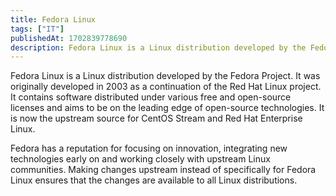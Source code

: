 ```yaml
---
title: Fedora Linux
tags: ["IT"]
publishedAt: 1702839778690
description: Fedora Linux is a Linux distribution developed by the Fedora Project. It was originally developed in 2003 as a continuation of the Red Hat Linux project. It contains software distributed under various free and open-source licenses and aims to be on the leading edge of open-source technologies.
---
```



Fedora Linux is a Linux distribution developed by the Fedora Project. It was originally developed in 2003 as a continuation of the Red Hat Linux project. It contains software distributed under various free and open-source licenses and aims to be on the leading edge of open-source technologies. It is now the upstream source for CentOS Stream and Red Hat Enterprise Linux.

<BlogImage
  link="Screenshot from 2023-12-17 18-23-30.png"
  description="My Fedora Desktop"
/>

Fedora has a reputation for focusing on innovation, integrating new technologies early on and working closely with upstream Linux communities. Making changes upstream instead of specifically for Fedora Linux ensures that the changes are available to all Linux distributions.
